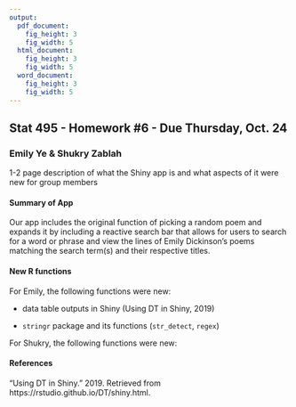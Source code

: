 ```yaml
---
output:
  pdf_document:
    fig_height: 3
    fig_width: 5
  html_document:
    fig_height: 3
    fig_width: 5
  word_document:
    fig_height: 3
    fig_width: 5
---
```


## Stat 495 - Homework #6 - Due Thursday, Oct. 24
### Emily Ye & Shukry Zablah

1-2 page description of what the Shiny app is and what aspects of it were new for group members

#### Summary of App

Our app includes the original function of picking a random poem and expands it by including a reactive search bar that allows for users to search for a word or phrase and view the lines of Emily Dickinson's poems matching the search term(s) and their respective titles.

#### New R functions

For Emily, the following functions were new:

* data table outputs in Shiny (Using DT in Shiny, 2019)

* ``stringr`` package and its functions (`str_detect`, `regex`)

For Shukry, the following functions were new:

#### References

"Using DT in Shiny." 2019. Retrieved from https://rstudio.github.io/DT/shiny.html.


